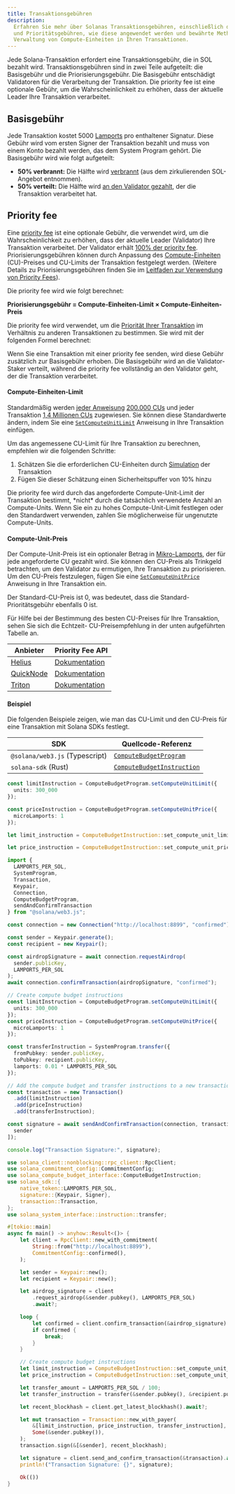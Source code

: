 ```yaml
---
title: Transaktionsgebühren
description:
  Erfahren Sie mehr über Solanas Transaktionsgebühren, einschließlich der Basis-
  und Prioritätsgebühren, wie diese angewendet werden und bewährte Methoden zur
  Verwaltung von Compute-Einheiten in Ihren Transaktionen.
---
```


Jede Solana-Transaktion erfordert eine Transaktionsgebühr, die in SOL bezahlt
wird. Transaktionsgebühren sind in zwei Teile aufgeteilt: die Basisgebühr und
die Priorisierungsgebühr. Die Basisgebühr entschädigt Validatoren für die
Verarbeitung der Transaktion. Die priority fee ist eine optionale Gebühr, um die
Wahrscheinlichkeit zu erhöhen, dass der aktuelle Leader Ihre Transaktion
verarbeitet.

## Basisgebühr

Jede Transaktion kostet 5000 [Lamports](/docs/references/terminology#lamport)
pro enthaltener Signatur. Diese Gebühr wird vom ersten Signer der Transaktion
bezahlt und muss von einem Konto bezahlt werden, das dem System Program gehört.
Die Basisgebühr wird wie folgt aufgeteilt:

- **50% verbrannt:** Die Hälfte wird
  [verbrannt](https://github.com/anza-xyz/agave/blob/v2.1.13/sdk/fee-calculator/src/lib.rs#L70)
  (aus dem zirkulierenden SOL-Angebot entnommen).
- **50% verteilt:** Die Hälfte wird
  [an den Validator gezahlt](https://github.com/anza-xyz/agave/blob/e621336acad4f5d6e5b860eaa1b074b01c99253c/runtime/src/bank/fee_distribution.rs#L58-L62),
  der die Transaktion verarbeitet hat.

## Priority fee

Eine
[priority fee](https://github.com/anza-xyz/agave/blob/v2.2.14/compute-budget/src/compute_budget_limits.rs#L47-L48)
ist eine optionale Gebühr, die verwendet wird, um die Wahrscheinlichkeit zu
erhöhen, dass der aktuelle Leader (Validator) Ihre Transaktion verarbeitet. Der
Validator erhält
[100% der priority fee](https://github.com/solana-foundation/solana-improvement-documents/blob/main/proposals/0096-reward-collected-priority-fee-in-entirety.md).
Priorisierungsgebühren können durch Anpassung des
[Compute-Einheiten](/docs/references/terminology#compute-units) (CU)-Preises und
CU-Limits der Transaktion festgelegt werden. (Weitere Details zu
Priorisierungsgebühren finden Sie im
[Leitfaden zur Verwendung von Priority Fees](/developers/guides/advanced/how-to-use-priority-fees)).

Die priority fee wird wie folgt berechnet:

**Priorisierungsgebühr = Compute-Einheiten-Limit × Compute-Einheiten-Preis**

Die priority fee wird verwendet, um die
[Priorität Ihrer Transaktion](https://github.com/anza-xyz/agave/blob/v2.2.14/core/src/banking_stage/transaction_scheduler/receive_and_buffer.rs#L646)
im Verhältnis zu anderen Transaktionen zu bestimmen. Sie wird mit der folgenden
Formel berechnet:

Wenn Sie eine Transaktion mit einer priority fee senden, wird diese Gebühr
zusätzlich zur Basisgebühr erhoben. Die Basisgebühr wird an die Validator-Staker
verteilt, während die priority fee vollständig an den Validator geht, der die
Transaktion verarbeitet.

#### Compute-Einheiten-Limit

Standardmäßig werden
[jeder Anweisung](https://github.com/anza-xyz/agave/blob/v2.1.13/compute-budget/src/compute_budget.rs#L149-L197)
[200.000 CUs](https://github.com/anza-xyz/agave/blob/v2.1.13/compute-budget/src/compute_budget_limits.rs#L10)
und jeder Transaktion
[1,4 Millionen CUs](https://github.com/anza-xyz/agave/blob/v2.1.13/compute-budget/src/compute_budget_limits.rs#L14)
zugewiesen. Sie können diese Standardwerte ändern, indem Sie eine
[`SetComputeUnitLimit`](https://github.com/anza-xyz/agave/blob/v2.1.13/sdk/src/compute_budget.rs#L42-L44)
Anweisung in Ihre Transaktion einfügen.

Um das angemessene CU-Limit für Ihre Transaktion zu berechnen, empfehlen wir die
folgenden Schritte:

1. Schätzen Sie die erforderlichen CU-Einheiten durch
   [Simulation](/developers/guides/advanced/how-to-request-optimal-compute) der
   Transaktion
2. Fügen Sie dieser Schätzung einen Sicherheitspuffer von 10% hinzu

<Callout type="warn">
  Die priority fee wird durch das angeforderte Compute-Unit-Limit der
  Transaktion bestimmt, *nicht* durch die tatsächlich verwendete Anzahl an
  Compute-Units. Wenn Sie ein zu hohes Compute-Unit-Limit festlegen oder den
  Standardwert verwenden, zahlen Sie möglicherweise für ungenutzte
  Compute-Units.
</Callout>

#### Compute-Unit-Preis

Der Compute-Unit-Preis ist ein optionaler Betrag in
[Mikro-Lamports](/docs/references/terminology#micro-lamports), der für jede
angeforderte CU gezahlt wird. Sie können den CU-Preis als Trinkgeld betrachten,
um den Validator zu ermutigen, Ihre Transaktion zu priorisieren. Um den CU-Preis
festzulegen, fügen Sie eine
[`SetComputeUnitPrice`](https://github.com/anza-xyz/agave/blob/v2.1.13/sdk/src/compute_budget.rs#L48-L50)
Anweisung in Ihre Transaktion ein.

<Callout>
  Der Standard-CU-Preis ist 0, was bedeutet, dass die Standard-Prioritätsgebühr
  ebenfalls 0 ist.
</Callout>

Für Hilfe bei der Bestimmung des besten CU-Preises für Ihre Transaktion, sehen
Sie sich die Echtzeit- CU-Preisempfehlung in der unten aufgeführten Tabelle an.

| Anbieter                                | Priority Fee API                                                                  |
| --------------------------------------- | --------------------------------------------------------------------------------- |
| [Helius](https://www.helius.dev/)       | [Dokumentation](https://docs.helius.dev/solana-apis/priority-fee-api)             |
| [QuickNode](https://www.quicknode.com/) | [Dokumentation](https://marketplace.quicknode.com/add-on/solana-priority-fee)     |
| [Triton](https://triton.one/)           | [Dokumentation](https://docs.triton.one/chains/solana/improved-priority-fees-api) |

#### Beispiel

Die folgenden Beispiele zeigen, wie man das CU-Limit und den CU-Preis für eine
Transaktion mit Solana SDKs festlegt.

| SDK                            | Quellcode-Referenz                                                                                                             |
| ------------------------------ | ------------------------------------------------------------------------------------------------------------------------------ |
| `@solana/web3.js` (Typescript) | [`ComputeBudgetProgram`](https://github.com/solana-foundation/solana-web3.js/blob/v1.98.0/src/programs/compute-budget.ts#L218) |
| `solana-sdk` (Rust)            | [`ComputeBudgetInstruction`](https://github.com/anza-xyz/agave/blob/v2.1.13/sdk/src/compute_budget.rs#L17-L31)                 |

<CodeTabs storage="compute-budget">

```ts !! title="Typescript"
const limitInstruction = ComputeBudgetProgram.setComputeUnitLimit({
  units: 300_000
});

const priceInstruction = ComputeBudgetProgram.setComputeUnitPrice({
  microLamports: 1
});
```

```rust !! title="Rust"
let limit_instruction = ComputeBudgetInstruction::set_compute_unit_limit(300_000);

let price_instruction = ComputeBudgetInstruction::set_compute_unit_price(1);
```

</CodeTabs>

<CodeTabs storage="compute-budget" flags="r">

```ts !! title="Typescript"
import {
  LAMPORTS_PER_SOL,
  SystemProgram,
  Transaction,
  Keypair,
  Connection,
  ComputeBudgetProgram,
  sendAndConfirmTransaction
} from "@solana/web3.js";

const connection = new Connection("http://localhost:8899", "confirmed");

const sender = Keypair.generate();
const recipient = new Keypair();

const airdropSignature = await connection.requestAirdrop(
  sender.publicKey,
  LAMPORTS_PER_SOL
);
await connection.confirmTransaction(airdropSignature, "confirmed");

// Create compute budget instructions
const limitInstruction = ComputeBudgetProgram.setComputeUnitLimit({
  units: 300_000
});
const priceInstruction = ComputeBudgetProgram.setComputeUnitPrice({
  microLamports: 1
});

const transferInstruction = SystemProgram.transfer({
  fromPubkey: sender.publicKey,
  toPubkey: recipient.publicKey,
  lamports: 0.01 * LAMPORTS_PER_SOL
});

// Add the compute budget and transfer instructions to a new transaction
const transaction = new Transaction()
  .add(limitInstruction)
  .add(priceInstruction)
  .add(transferInstruction);

const signature = await sendAndConfirmTransaction(connection, transaction, [
  sender
]);

console.log("Transaction Signature:", signature);
```

```rust !! title="Rust"
use solana_client::nonblocking::rpc_client::RpcClient;
use solana_commitment_config::CommitmentConfig;
use solana_compute_budget_interface::ComputeBudgetInstruction;
use solana_sdk::{
    native_token::LAMPORTS_PER_SOL,
    signature::{Keypair, Signer},
    transaction::Transaction,
};
use solana_system_interface::instruction::transfer;

#[tokio::main]
async fn main() -> anyhow::Result<()> {
    let client = RpcClient::new_with_commitment(
        String::from("http://localhost:8899"),
        CommitmentConfig::confirmed(),
    );

    let sender = Keypair::new();
    let recipient = Keypair::new();

    let airdrop_signature = client
        .request_airdrop(&sender.pubkey(), LAMPORTS_PER_SOL)
        .await?;

    loop {
        let confirmed = client.confirm_transaction(&airdrop_signature).await?;
        if confirmed {
            break;
        }
    }

    // Create compute budget instructions
    let limit_instruction = ComputeBudgetInstruction::set_compute_unit_limit(300_000);
    let price_instruction = ComputeBudgetInstruction::set_compute_unit_price(1);

    let transfer_amount = LAMPORTS_PER_SOL / 100;
    let transfer_instruction = transfer(&sender.pubkey(), &recipient.pubkey(), transfer_amount);

    let recent_blockhash = client.get_latest_blockhash().await?;

    let mut transaction = Transaction::new_with_payer(
        &[limit_instruction, price_instruction, transfer_instruction],
        Some(&sender.pubkey()),
    );
    transaction.sign(&[&sender], recent_blockhash);

    let signature = client.send_and_confirm_transaction(&transaction).await?;
    println!("Transaction Signature: {}", signature);

    Ok(())
}
```

</CodeTabs>
